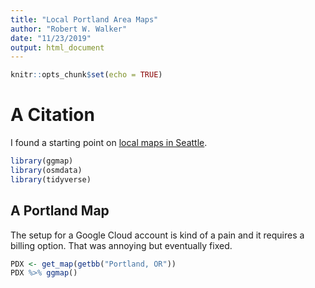 ---
title: "Local Portland Area Maps"
author: "Robert W. Walker"
date: "11/23/2019"
output: html_document
---

```{r setup, include=FALSE}
knitr::opts_chunk$set(echo = TRUE)
```

# A Citation

I found a starting point on [local maps in Seattle](https://www.littlemissdata.com/blog/maps).

```{r cars}
library(ggmap)
library(osmdata)
library(tidyverse)
```

## A Portland Map

The setup for a Google Cloud account is kind of a pain and it requires a billing option.  That was annoying but eventually fixed.

```{r pressure, echo=FALSE}
PDX <- get_map(getbb("Portland, OR"))
PDX %>% ggmap()
```
